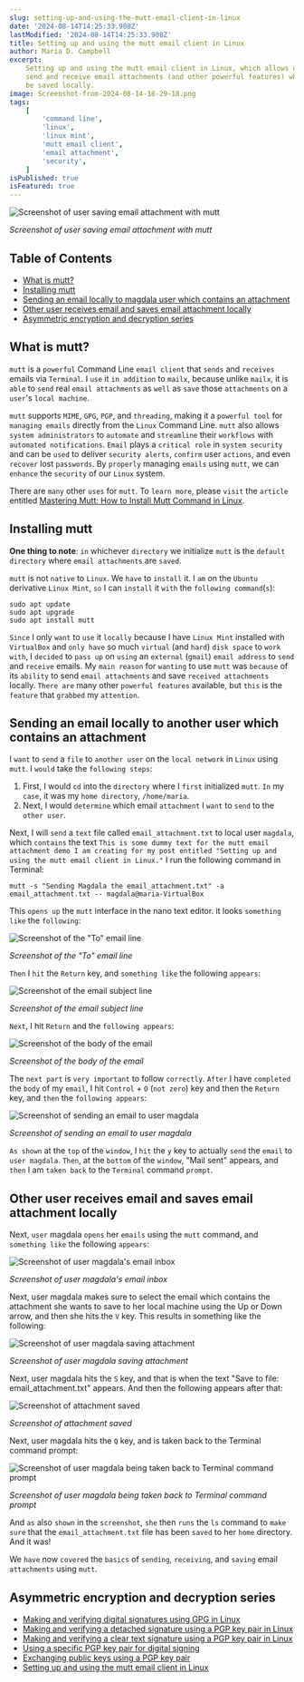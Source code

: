 ```yaml
---
slug: setting-up-and-using-the-mutt-email-client-in-linux
date: '2024-08-14T14:25:33.908Z'
lastModified: '2024-08-14T14:25:33.908Z'
title: Setting up and using the mutt email client in Linux
author: Maria D. Campbell
excerpt:
    Setting up and using the mutt email client in Linux, which allows users to
    send and receive email attachments (and other powerful features) which can
    be saved locally.
image: Screenshot-from-2024-08-14-18-29-18.png
tags:
    [
        'command line',
        'linux',
        'linux mint',
        'mutt email client',
        'email attachment',
        'security',
    ]
isPublished: true
isFeatured: true
---
```


![Screenshot of user saving email attachment with mutt](Screenshot-from-2024-08-14-18-29-18.png)

_Screenshot of user saving email attachment with mutt_

## Table of Contents

-   [What is mutt?](#what-is-mutt)
-   [Installing mutt](#installing-mutt)
-   [Sending an email locally to magdala user which contains an attachment](#sending-an-email-locally-to-another-user-which-contains-an-attachment)
-   [Other user receives email and saves email attachment locally](#other-user-receives-email-and-saves-email-attachment-locally)
-   [Asymmetric encryption and decryption series](#asymmetric-encryption-and-decryption-series)

## What is mutt?

`mutt` is a `powerful` Command Line `email client` that `sends` and `receives`
emails via `Terminal`. I `use` it `in addition` to `mailx`, because unlike
`mailx`, it is `able` to `send` real `email attachments` as `well` as `save`
those `attachments` on a `user`'s `local machine`.

`mutt` supports `MIME`, `GPG`, `PGP`, and `threading`, making it a
`powerful tool` for `managing emails` directly from the `Linux` Command Line.
`mutt` also allows `system administrators` to `automate` and `streamline` their
`workflows` with `automated notifications`. `Email` plays a `critical role` in
`system security` and can be `used` to deliver `security alerts`, `confirm` user
`actions`, and even `recover` lost `passwords`. By `properly` managing `emails`
using `mutt`, we can `enhance` the `security` of our `Linux` system.

There are `many` other `uses` for `mutt`. To `learn more`, please `visit` the
`article` entitled
[Mastering Mutt: How to Install Mutt Command in Linux](https://ioflood.com/blog/install-mutt-command-linux/).

## Installing mutt

**One thing to note**: `in` whichever `directory` we initialize `mutt` is the
`default directory` where `email attachments` are `saved`.

`mutt` is not `native` to `Linux`. We `have` to `install` it. I `am` on the
`Ubuntu` derivative `Linux Mint`, `so` I can `install` it `with` the
`following command`(`s`):

```shell
sudo apt update
sudo apt upgrade
sudo apt install mutt
```

`Since` I only `want` to `use` it `locally` because I have `Linux Mint`
installed with `VirtualBox` and `only have` so much `virtual` (and `hard`)
`disk space` to `work with`, I `decided` to `pass up` on `using` an `external`
(`gmail`) `email address` to `send` and `receive` emails. My `main reason` for
`wanting` to use `mutt` was `because` of its `ability` to send
`email attachments` and save `received attachments` locally. `There are` many
other `powerful features` available, but `this` is the `feature` that `grabbed`
my `attention`.

## Sending an email locally to another user which contains an attachment

I `want` to `send` a `file` to `another user` on the `local network` in `Linux`
using `mutt`. I `would` take the `following steps`:

1. First, I would `cd` into the `directory` where I `first` initialized `mutt`.
   `In` my `case`, it was my `home directory`, `/home/maria`.
2. Next, I would `determine` which email `attachment` I `want` to `send` to the
   `other user`.

Next, I will `send` a `text` file called `email_attachment.txt` to local user
`magdala`, which `contains` the text
`This is some dummy text for the mutt email attachment demo I am creating for my post entitled "Setting up and using the mutt email client in Linux."`
I run the following command in Terminal:

```shell
mutt -s "Sending Magdala the email_attachment.txt" -a email_attachment.txt -- magdala@maria-VirtualBox
```

This `opens up` the `mutt` interface in the nano text editor. it looks
`something like` the `following`:

![Screenshot of the "To" email line](Screenshot-from-2024-08-14-18-22-46.png)

_Screenshot of the "To" email line_

`Then` I `hit` the `Return` key, and `something like` the following `appears`:

![Screenshot of the email subject line](Screenshot-from-2024-08-14-18-24-13.png)

_Screenshot of the email subject line_

`Next`, I hit `Return` and the `following appears`:

![Screenshot of the body of the email](Screenshot-from-2024-08-14-18-25-28.png)

_Screenshot of the body of the email_

The `next part` is `very important` to follow `correctly`. `After` I have
`completed` the `body` of my `email`, I hit `Control` + `O` (`not zero`) key and
then the `Return` key, and `then` the `following appears`:

![Screenshot of sending an email to user magdala](Screenshot-from-2024-08-14-18-25-59.png)

_Screenshot of sending an email to user magdala_

`As shown` at the `top` of the `window`, I `hit` the `y` key to actually `send`
the `email` to `user magdala`. `Then`, at the `bottom` of the `window`, "Mail
sent" appears, and `then` I am `taken back` to the `Terminal` command `prompt`.

## Other user receives email and saves email attachment locally

Next, `user` magdala `opens` her `emails` using the `mutt` command, and
`something like` the following `appears`:

![Screenshot of user magdala's email inbox](Screenshot-from-2024-08-14-18-28-33.png)

_Screenshot of user magdala's email inbox_

Next, user magdala makes sure to select the email which contains the attachment
she wants to save to her local machine using the Up or Down arrow, and then she
hits the `V` key. This results in something like the following:

![Screenshot of user magdala saving attachment](Screenshot-from-2024-08-14-18-29-18.png)

_Screenshot of user magdala saving attachment_

Next, user magdala hits the `S` key, and that is when the text "Save to file:
email_attachment.txt" appears. And then the following appears after that:

![Screenshot of attachment saved](Screenshot-from-2024-08-14-18-30-21.png)

_Screenshot of attachment saved_

Next, user magdala hits the `Q` key, and is taken back to the Terminal command
prompt:

![Screenshot of user magdala being taken back to Terminal command prompt](Screenshot-from-2024-08-14-18-31-28.png)

_Screenshot of user magdala being taken back to Terminal command prompt_

And `as` also `shown` in the `screenshot`, `she` then `runs` the `ls` command to
`make sure` that the `email_attachment.txt` file has been `saved` to her `home`
directory. And it was!

We `have` now `covered` the `basics` of `sending`, `receiving`, and `saving`
email `attachments` using `mutt`.

## Asymmetric encryption and decryption series

-   [Making and verifying digital signatures using GPG in Linux](/blog/making-and-verifying-digital-signatures-using-gpg-in-linux)
-   [Making and verifying a detached signature using a PGP key pair in Linux](/blog/making-and-verifying-a-detached-signature-using-a-pgp-key-pair-in-linux)
-   [Making and verifying a clear text signature using a PGP key pair in Linux](/blog/making-and-verifying-a-cleartext-digital-signature-using-a-pgp-key-pair-in-linux)
-   [Using a specific PGP key pair for digital signing](/blog/using-a-specific-pgp-key-pair-for-digital-signing)
-   [Exchanging public keys using a PGP key pair](http://localhost:3000/blog/exchanging-keys-using-a-pgp-key-pair)
-   [Setting up and using the mutt email client in Linux](http://localhost:3000/blog/setting-up-and-using-the-mutt-email-client-in-linux)

